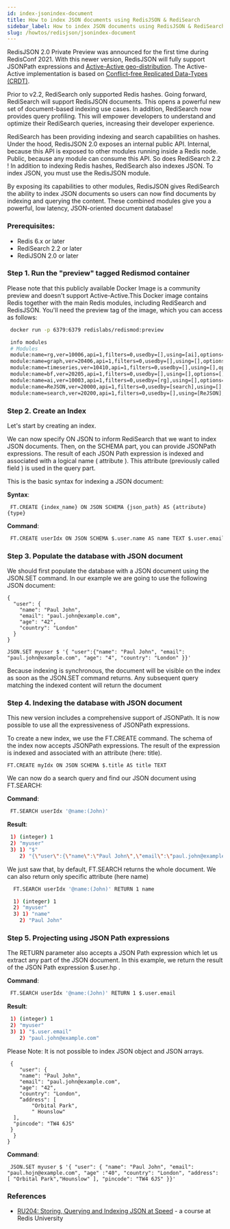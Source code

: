 ```yaml
---
id: index-jsonindex-document
title: How to index JSON documents using RedisJSON & RediSearch
sidebar_label: How to index JSON documents using RedisJSON & RediSearch
slug: /howtos/redisjson/jsonindex-document
---
```


RedisJSON 2.0 Private Preview was announced for the first time during RedisConf 2021. With this newer version, RedisJSON will fully support JSONPath expressions and [Active-Active geo-distribution](https://redis.com/redis-enterprise/technology/active-active-geo-distribution/). The Active-Active implementation is based on [Conflict-free Replicated Data-Types (CRDT)](https://en.wikipedia.org/wiki/Conflict-free_replicated_data_type).

Prior to v2.2, RediSearch only supported Redis hashes. Going forward, RediSearch will support RedisJSON documents. This opens a powerful new set of document-based indexing use cases. In addition, RediSearch now provides query profiling. This will empower developers to understand and optimize their RediSearch queries, increasing their developer experience.

RediSearch has been providing indexing and search capabilities on hashes. Under the hood, RedisJSON 2.0 exposes an internal public API. Internal, because this API is exposed to other modules running inside a Redis node. Public, because any module can consume this API. So does RediSearch 2.2 ! In addition to indexing Redis hashes, RediSearch also indexes JSON. To index JSON, you must use the RedisJSON module.

By exposing its capabilities to other modules, RedisJSON gives RediSearch the ability to index JSON documents so users can now find documents by indexing and querying the content. These combined modules give you a powerful, low latency, JSON-oriented document database!

### Prerequisites:

- Redis 6.x or later
- RediSearch 2.2 or later
- RediJSON 2.0 or later

### Step 1. Run the "preview" tagged Redismod container

Please note that this publicly available Docker Image is a community preview and doesn't support Active-Active.This Docker image contains Redis together with the main Redis modules, including RediSearch and RedisJSON. You'll need the preview tag of the image, which you can access as follows:

```bash
 docker run -p 6379:6379 redislabs/redismod:preview
```

```bash
 info modules
 # Modules
 module:name=rg,ver=10006,api=1,filters=0,usedby=[],using=[ai],options=[]
 module:name=graph,ver=20406,api=1,filters=0,usedby=[],using=[],options=[]
 module:name=timeseries,ver=10410,api=1,filters=0,usedby=[],using=[],options=[]
 module:name=bf,ver=20205,api=1,filters=0,usedby=[],using=[],options=[]
 module:name=ai,ver=10003,api=1,filters=0,usedby=[rg],using=[],options=[]
 module:name=ReJSON,ver=20000,api=1,filters=0,usedby=[search],using=[],options=[]
 module:name=search,ver=20200,api=1,filters=0,usedby=[],using=[ReJSON],options=[]
```

### Step 2. Create an Index

Let's start by creating an index.

We can now specify ON JSON to inform RediSearch that we want to index JSON documents.
Then, on the SCHEMA part, you can provide JSONPath expressions. The result of each JSON Path expression is indexed and associated with a logical name ( attribute ). This attribute (previously called field ) is used in the query part.

This is the basic syntax for indexing a JSON document:

<b>Syntax</b>:

```
 FT.CREATE {index_name} ON JSON SCHEMA {json_path} AS {attribute} {type}
```

<b>Command</b>:

```bash
 FT.CREATE userIdx ON JSON SCHEMA $.user.name AS name TEXT $.user.email AS email  TAG
```

### Step 3. Populate the database with JSON document

We should first populate the database with a JSON document using the JSON.SET command. In our example we are going to use the following JSON document:

```
{
  "user": {
    "name": "Paul John",
    "email": "paul.john@example.com",
    "age": "42",
    "country": "London"
  }
}
```

```
JSON.SET myuser $ '{ "user":{"name": "Paul John", "email": "paul.john@example.com", "age": "4", "country": "London" }}'

```

Because indexing is synchronous, the document will be visible on the index as soon as the JSON.SET command returns. Any subsequent query matching the indexed content will return the document

### Step 4. Indexing the database with JSON document

This new version includes a comprehensive support of JSONPath. It is now possible to use all the expressiveness of JSONPath expressions.

To create a new index, we use the FT.CREATE command. The schema of the index now accepts JSONPath expressions. The result of the expression is indexed and associated with an attribute (here: title).

```
FT.CREATE myIdx ON JSON SCHEMA $.title AS title TEXT
```

We can now do a search query and find our JSON document using FT.SEARCH:

<b>Command</b>:

```bash
 FT.SEARCH userIdx '@name:(John)'
```

<b>Result</b>:

```bash
 1) (integer) 1
 2) "myuser"
 3) 1) "$"
    2) "{\"user\":{\"name\":\"Paul John\",\"email\":\"paul.john@example.com\",\"age\":\"4\",\"country\":\"London\"}}"
```

We just saw that, by default, FT.SEARCH returns the whole document. We can also return only specific attribute (here name)

```bash
  FT.SEARCH userIdx '@name:(John)' RETURN 1 name
```

```bash
  1) (integer) 1
  2) "myuser"
  3) 1) "name"
    2) "Paul John"
```

### Step 5. Projecting using JSON Path expressions

The RETURN parameter also accepts a JSON Path expression which let us extract any part of the JSON document.
In this example, we return the result of the JSON Path expression $.user.hp .

<b>Command</b>:

```bash
 FT.SEARCH userIdx '@name:(John)' RETURN 1 $.user.email
```

<b>Result</b>:

```bash
 1) (integer) 1
 2) "myuser"
 3) 1) "$.user.email"
    2) "paul.john@example.com"
```

Please Note: It is not possible to index JSON object and JSON arrays.

```
 {
    "user": {
    "name": "Paul John",
    "email": "paul.john@example.com",
    "age": "42",
    "country": "London",
    “address": [
        "Orbital Park",
        " Hounslow"
  ],
  "pincode": "TW4 6JS"
 }
  }
}
```

<b>Command</b>:

```
 JSON.SET myuser $ '{ "user": { "name": "Paul John", "email": "paul.hojn@example.com", "age" :"40", "country": "London", "address": [ "Orbital Park","Hounslow" ], "pincode": "TW4 6JS" }}'
```

### References

- [RU204: Storing, Querying and Indexing JSON at Speed](https://university.redis.com/courses/ru204/) - a course at Redis University
